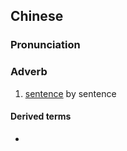 ==Chinese==
{{zh-forms}}

===Pronunciation===
{{zh-pron
|m=zhújù
|c=zuk6 geoi3
|h=pfs=tak-ki
|mn=ta̍k-kù
|cat=adv
}}

===Adverb===
{{zh-adv}}

# [[sentence]] by sentence

====Derived terms====
* {{zh-l|逐字逐句}}